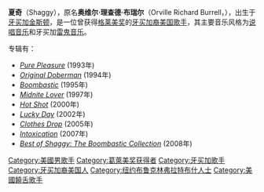 {{BLP unsourced|time=2021-10-10T03:47:18+00:00}}
{{Infobox musical artist 
|Name                = 夏奇（Shaggy）
|Img                 = Shaggy.jpg
|Img_capt            = 夏奇，于2006年
|Background          = 男歌手
|Birth_name          = Orville Richard Burrell
|Alias               = 
|Born                = {{birth date and age|1968|10|22}}
|Origin              = [[牙买加|牙买加]][[金斯顿|金斯顿]]
|Instrument          = 
|Genre               = [[雷鬼音乐|雷鬼音乐]]、[[说唱音乐|说唱音乐]]
|Occupation          = 
|Years_active        = 1990年至今
|Label               = [[VP_Records|VP Records]]
|Associated_acts     = 
|URL                 = [http://www.shaggyonline.com/ Shaggyonline.com]
}}

'''夏奇'''（Shaggy），原名'''奥维尔·理查德·布瑞尔'''（Orville Richard Burrell，{{bd|1968年|10月22日|}}），出生于[[牙买加|牙买加]][[金斯顿|金斯顿]]，是一位曾获得[[格莱美奖|格莱美奖]]的[[牙买加裔美国人|牙买加裔美国]][[歌手|歌手]]，其主要音乐风格为[[说唱音乐|说唱音乐]]和牙买加[[雷鬼音乐|雷鬼音乐]]。

专辑有：
*''[[Pure_Pleasure|Pure Pleasure]]'' (1993年)
*''[[Original_Doberman|Original Doberman]]'' (1994年)
*''[[Boombastic|Boombastic]]'' (1995年)
*''[[Midnite_Lover|Midnite Lover]]'' (1997年)
*''[[Hot_Shot|Hot Shot]]'' (2000年)
*''[[Lucky_Day|Lucky Day]]'' (2002年)
*''[[Clothes_Drop|Clothes Drop]]'' (2005年)
*''[[Intoxication|Intoxication]]'' (2007年)
*''[[Best_of_Shaggy:_The_Boombastic_Collection|Best of Shaggy: The Boombastic Collection]]'' (2008年)

{{normdaten}}
{{DEFAULTSORT:Shaggy}}
[[Category:美國男歌手|Category:美國男歌手]]
[[Category:葛萊美奖获得者|Category:葛萊美奖获得者]]
[[Category:牙买加歌手|Category:牙买加歌手]]
[[Category:牙买加裔美国人|Category:牙买加裔美国人]]
[[Category:纽约布鲁克林弗拉特布什人士|Category:纽约布鲁克林弗拉特布什人士]]
[[Category:美國饒舌歌手|Category:美國饒舌歌手]]